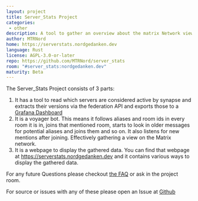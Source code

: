 ```yaml
---
layout: project
title: Server_Stats Project
categories:
 - other
description: A tool to gather an overview about the matrix Network viewed as a voyager bot
author: MTRNord
home: https://serverstats.nordgedanken.dev
language: Rust
license: AGPL-3.0-or-later
repo: https://github.com/MTRNord/server_stats
room: "#server_stats:nordgedanken.dev"
maturity: Beta
---
```


The Server_Stats Project consists of 3 parts:

1. It has a tool to read which servers are considered active by synapse and extracts their versions via the federation API and exports those to a 
[Grafana Dashboard](https://grafana.nordgedanken.dev/d/HDVgeCXGk/matrix-server-stats?from=now-24h&to=now&orgId=1&refresh=10s)
2. It is a voyager bot. This means it follows aliases and room ids in every room it is in, joins that mentioned room, starts to look in older messages for 
potential aliases and joins them and so on. It also listens for new mentions after joining. Effectively gathering a view on the Matrix network.
3. It is a webpage to display the gathered data. You can find that webpage at https://serverstats.nordgedanken.dev and it contains various ways to display the gathered data.

For any future Questions please checkout [the FAQ](https://serverstats.nordgedanken.dev/faq) or ask in the project room.

For source or issues with any of these please open an Issue at [Github](https://github.com/MTRNord/server_stats)
